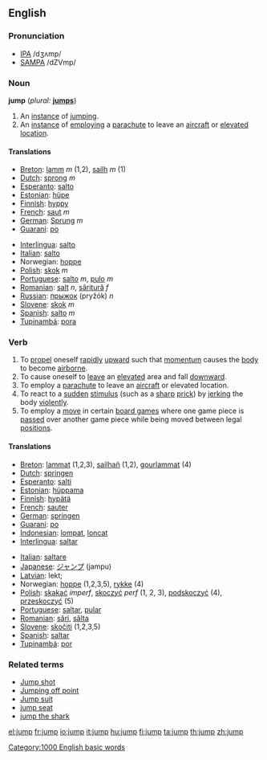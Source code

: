 ==English==

===Pronunciation===
*[[w:IPA|IPA]] /dʒʌmp/
*[[w:SAMPA|SAMPA]] /dZVmp/

===Noun===
'''jump''' (''plural:'' '''[[jumps]]''')
# An [[instance]] of [[jumping]].
# An [[instance]] of [[employing]] a [[parachute]] to leave an [[aircraft]] or [[elevated]] [[location]].
====Translations====

{{top}}
*[[Breton]]: [[lamm]] ''m'' (1,2), [[sailh]] ''m'' (1)
*[[Dutch]]: [[sprong]] ''m''
*[[Esperanto]]: [[salto]]
*[[Estonian]]: [[hüpe]]
*[[Finnish]]: [[hyppy]]
*[[French]]: [[saut]] ''m''
*[[German]]: [[Sprung]] ''m''
*[[Guaraní]]: [[po]]
{{mid}}
*[[Interlingua]]: [[salto]]
*[[Italian]]: [[salto]]
*Norwegian: [[hoppe]]
*[[Polish]]: [[skok]] ''m''
*[[Portuguese]]: [[salto]] ''m'', [[pulo]] ''m''
*[[Romanian]]: [[salt]] ''n'', [[săritură]] ''f''
*[[Russian]]: [[прыжок]] (pryžók) ''n''
*[[Slovene]]: [[skok]] ''m''
*[[Spanish]]: [[salto]] ''m''
*[[Tupinambá]]: [[pora]]
{{bottom}}

===Verb===
{{en-infl-reg-consonant|jump||}}
# To [[propel]] oneself [[rapidly]] [[upward]] such that [[momentum]] causes the [[body]] to become [[airborne]].
# To cause oneself to [[leave]] an [[elevated]] area and fall [[downward]].
# To employ a [[parachute]] to leave an [[aircraft]] or elevated location.
# To react to a [[sudden]] [[stimulus]] (such as a [[sharp]] [[prick]]) by [[jerking]] the body [[violently]].
# To employ a [[move]] in certain [[board games]] where one game piece is [[passed]] over another game piece while being moved between legal [[positions]].

====Translations====
{{top}}
*[[Breton]]: [[lammat]] (1,2,3), [[sailhañ]] (1,2), [[gourlammat]] (4)
*[[Dutch]]: [[springen]]
*[[Esperanto]]: [[salti]]
*[[Estonian]]: [[hüppama]]
*[[Finnish]]: [[hypätä]]
*[[French]]: [[sauter]]
*[[German]]: [[springen]]
*[[Guaraní]]: [[po]]
*[[Indonesian]]: [[lompat]], [[loncat]]
*[[Interlingua]]: [[saltar]]
{{mid}}
*[[Italian]]: [[saltare]]
*[[Japanese]]: [[ジャンプ]] (jampu)
*[[Latvian]]: lekt; 
*Norwegian: [[hoppe]] (1,2,3,5), [[rykke]] (4)
*[[Polish]]: [[skakać]] ''imperf'', [[skoczyć]] ''perf'' (1, 2, 3), [[podskoczyć]] (4), [[przeskoczyć]] (5)
*[[Portuguese]]: [[saltar]], [[pular]]
*[[Romanian]]: [[sări]], [[sălta]]
*[[Slovene]]: [[skočiti]] (1,2,3,5)
*[[Spanish]]: [[saltar]]
*[[Tupinambá]]: [[por]]
{{bottom}}

===Related terms===
*[[Jump shot]]
*[[Jumping off point]]
*[[Jump suit]]
*[[jump seat]]
*[[jump the shark]]
[[Category:1000 English basic words]]

[[el:jump]]
[[fr:jump]]
[[io:jump]]
[[it:jump]]
[[hu:jump]]
[[fi:jump]]
[[ta:jump]]
[[th:jump]]
[[zh:jump]]